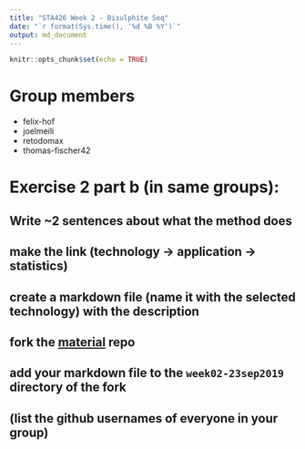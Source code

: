 ```yaml
---
title: "STA426 Week 2 - Bisulphite Seq"
date: "`r format(Sys.time(), '%d %B %Y')`"
output: md_document
---
```


```r
knitr::opts_chunk$set(echo = TRUE)
```

# Group members
* felix-hof
* joelmeili
* retodomax
* thomas-fischer42

# Exercise 2 part b (in same groups): 

## Write ~2 sentences about what the method does

## make the link (technology -> application -> statistics)

## create a markdown file (name it with the selected technology) with the description

## fork the [material](https://github.com/sta426hs2019/material) repo

## add your markdown file to the `week02-23sep2019` directory of the fork

## (list the github usernames of everyone in your group)